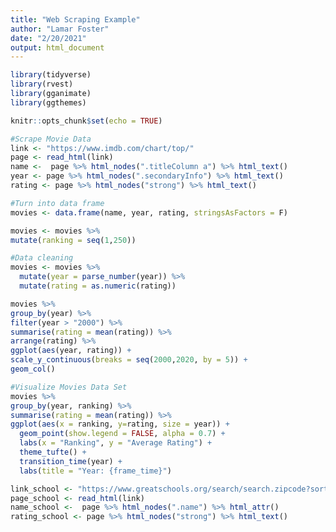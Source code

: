 ```yaml
---
title: "Web Scraping Example"
author: "Lamar Foster"
date: "2/20/2021"
output: html_document
---
```


```r
library(tidyverse)
library(rvest)
library(gganimate)
library(ggthemes)
```

```r
knitr::opts_chunk$set(echo = TRUE)
```

```r
#Scrape Movie Data 
link <- "https://www.imdb.com/chart/top/"
page <- read_html(link)
name <-  page %>% html_nodes(".titleColumn a") %>% html_text()
year <- page %>% html_nodes(".secondaryInfo") %>% html_text()
rating <- page %>% html_nodes("strong") %>% html_text()

#Turn into data frame 
movies <- data.frame(name, year, rating, stringsAsFactors = F)

movies <- movies %>% 
mutate(ranking = seq(1,250))
```

```r
#Data cleaning 
movies <- movies %>% 
  mutate(year = parse_number(year)) %>% 
  mutate(rating = as.numeric(rating))

```


```r
movies %>% 
group_by(year) %>% 
filter(year > "2000") %>% 
summarise(rating = mean(rating)) %>% 
arrange(rating) %>% 
ggplot(aes(year, rating)) + 
scale_y_continuous(breaks = seq(2000,2020, by = 5)) +
geom_col()
```

```r
#Visualize Movies Data Set 
movies %>% 
group_by(year, ranking) %>% 
summarise(rating = mean(rating)) %>% 
ggplot(aes(x = ranking, y=rating, size = year)) +
  geom_point(show.legend = FALSE, alpha = 0.7) +
  labs(x = "Ranking", y = "Average Rating") + 
  theme_tufte() +
  transition_time(year) +
  labs(title = "Year: {frame_time}")
```



```r
link_school <- "https://www.greatschools.org/search/search.zipcode?sort=rating&zip=37043"
page_school <- read_html(link)
name_school <-  page %>% html_nodes(".name") %>% html_attr()
rating_school <- page %>% html_nodes("strong") %>% html_text()
```









